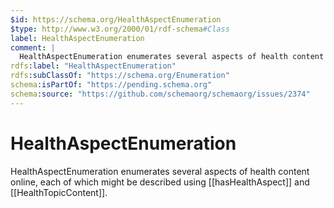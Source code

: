 ```yaml
---
$id: https://schema.org/HealthAspectEnumeration
$type: http://www.w3.org/2000/01/rdf-schema#Class
label: HealthAspectEnumeration
comment: |
  HealthAspectEnumeration enumerates several aspects of health content online, each of which might be described using [[hasHealthAspect]] and [[HealthTopicContent]].
rdfs:label: "HealthAspectEnumeration"
rdfs:subClassOf: "https://schema.org/Enumeration"
schema:isPartOf: "https://pending.schema.org"
schema:source: "https://github.com/schemaorg/schemaorg/issues/2374"
---
```


# HealthAspectEnumeration

HealthAspectEnumeration enumerates several aspects of health content online, each of which might be described using [[hasHealthAspect]] and [[HealthTopicContent]].

